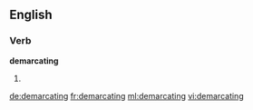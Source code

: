 ==English==

===Verb===
'''demarcating'''

# {{present participle of|demarcate}}

[[de:demarcating]]
[[fr:demarcating]]
[[ml:demarcating]]
[[vi:demarcating]]